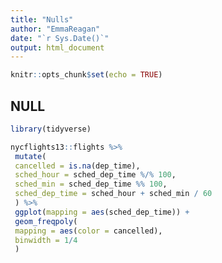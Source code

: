 ```yaml
---
title: "Nulls"
author: "EmmaReagan"
date: "`r Sys.Date()`"
output: html_document
---
```


```r
knitr::opts_chunk$set(echo = TRUE)
```

## NULL

```r
library(tidyverse)

nycflights13::flights %>%
 mutate(
 cancelled = is.na(dep_time),
 sched_hour = sched_dep_time %/% 100,
 sched_min = sched_dep_time %% 100,
 sched_dep_time = sched_hour + sched_min / 60
 ) %>%
 ggplot(mapping = aes(sched_dep_time)) +
 geom_freqpoly(
 mapping = aes(color = cancelled),
 binwidth = 1/4
 )

```

